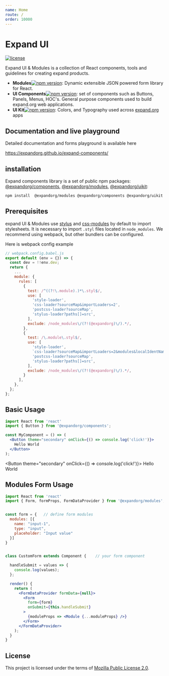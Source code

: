 ```yaml
---
name: Home
route: /
order: 10000
---
```




# Expand UI
[![license](https://img.shields.io/npm/l/@expandorg/components.svg?style=flat-square)](https://www.npmjs.com/package/@expandorg/components)

Expand UI & Modules is a collection of React components, tools and guidelines for creating expand products.

* **Modules**[![npm version](https://img.shields.io/npm/v/@expandorg/modules.svg?style=flat-square)](https://www.npmjs.com/package/@expandorg/modules): Dynamic extensible JSON powered form library for React.
* **UI Components**[![npm version](https://img.shields.io/npm/v/@expandorg/components.svg?style=flat-square)](https://www.npmjs.com/package/@expandorg/components):  set of components such as Buttons, Panels, Menus, HOC's. General purpose components used to build expand.org web applications.
* **UI Kit**[![npm version](https://img.shields.io/npm/v/@expandorg/uikit.svg?style=flat-square)](https://www.npmjs.com/package/@expandorg/uikit): <Link to="/uikit-colors">Colors</Link>, and <Link to="/uikit-typography">Typography</Link> used across [expand.org](https://expand.org) apps

## Documentation and live playground
Detailed documentation and forms playground is available here

https://expandorg.github.io/expand-components/

## installation

Expand components library is a set of public npm packages: [@expandorg/components](https://www.npmjs.com/package/@expandorg/components), [@expandorg/modules](https://www.npmjs.com/package/@expandorg/modules), [@expandorg/uikit](https://www.npmjs.com/package/@expandorg/uikit):

```bash
npm install  @expandorg/modules @expandorg/components @expandorg/uikit --save
```

## Prerequisites

expand UI & Modules use [stylus](http://stylus-lang.com/) and [css-modules](https://github.com/css-modules/css-modules) by default to import stylesheets.
It is necessary to import `.styl` files located in `node_modules`. We recommend using webpack, but other bundlers can be configured.

Here is webpack config example
```jsx
// webpack.config.babel.js
export default (env = {}) => {
  const dev = !!env.dev;
  return {
    ...
    module: {
      rules: [
        {
          test: /^((?!\.module).)*\.styl$/,
          use: [
            'style-loader',
            'css-loader?sourceMap&importLoaders=2',
            'postcss-loader?sourceMap',
            'stylus-loader?paths[]=src',
          ],
          exclude: /node_modules\/(?!(@expandorg)\/).*/,
        },
        {
          test: /\.module\.styl$/,
          use: [
            'style-loader',
            `css-loader?sourceMap&importLoaders=2&modules&localIdentName=${dev ? '[local]__[path][name]__' : ''}[hash:base64:5]`,
            'postcss-loader?sourceMap',
            'stylus-loader?paths[]=src',
          ],
          exclude: /node_modules\/(?!(@expandorg)\/).*/,
        }
      ],
    },
  };
};

```

## Basic Usage

```jsx
import React from 'react'
import { Button } from '@expandorg/components';

const MyComponent = () => (
  <Button theme="secondary" onClick={() => console.log('click!')}>
    Hello World
  </Button>
);
```

<Button theme="secondary" onClick={() => console.log('click!')}>
  Hello World
</Button>


## Modules Form Usage

```jsx
import React from 'react'
import { Form, formProps, FormDataProvider } from '@expandorg/modules';


const form = {   // define form modules
  modules: [{
    name: "input-1",
    type: "input",
    placeholder: "Input value"
  }]
}


class CustomForm extends Component {    // your form component

  handleSubmit = values => {
    console.log(values);
  };

  render() {
    return (
      <FormDataProvider formData={null}>
        <Form
          form={form}
          onSubmit={this.handleSubmit}
        >
          {moduleProps => <Module {...moduleProps} />}
        </Form>
      </FormDataProvider>
    );
  }
}
```


<Playground>
  <ModulesPlayground
    form={{
      modules: [
        {
          name: "input-1",
          type: "input",
          placeholder: "Input value"
        },
        {
          name: 'submit',
          type: 'submit',
          caption: 'Next',
        },
      ],
    }}
  />
</Playground>

## License

This project is licensed under the terms of [Mozilla Public License 2.0](./LICENSE).
